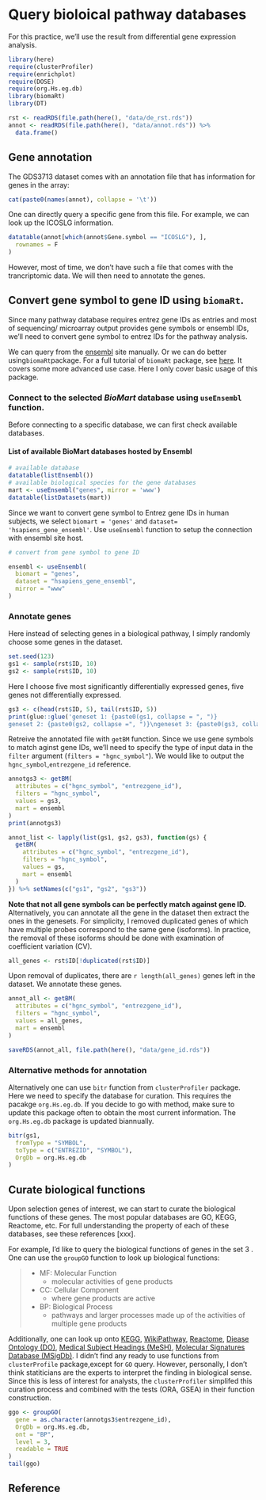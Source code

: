 # Query bioloical pathway databases
For this practice, we'll use the result from differential gene expression
analysis.

```r
library(here)
require(clusterProfiler)
require(enrichplot)
require(DOSE)
require(org.Hs.eg.db)
library(biomaRt)
library(DT)

rst <- readRDS(file.path(here(), "data/de_rst.rds"))
annot <- readRDS(file.path(here(), "data/annot.rds")) %>%
  data.frame()
```

## Gene annotation
The GDS3713 dataset comes with an annotation file that has information
for genes in the array:

```r
cat(paste0(names(annot), collapse = '\t'))
```

One can directly query a specific gene from this file. For example, we can
look up the ICOSLG information.

```r
datatable(annot[which(annot$Gene.symbol == "ICOSLG"), ],
  rownames = F
)
```

However, most of time, we don't have such a file that comes with the
trancriptomic data. We will then need to annotate the genes.

## Convert gene symbol to gene ID using `biomaRt`.
Since many pathway database requires entrez gene IDs as entries and most of
sequencing/ microarray output provides gene symbols or ensembl IDs, we'll
need to convert gene symbol to entrez IDs for the pathway analysis.

We can query from the [ensembl](http://www.ensembl.org/index.html) site manually.
Or we can do better using`biomaRt`package.
 For a full tutorial of `biomaRt` package, see [here](https://bioconductor.org/packages/release/bioc/vignettes/biomaRt/inst/doc/accessing_ensembl.html). It covers
some more advanced use case. Here I only cover basic usage of this package.

### Connect to the selected *BioMart* database using `useEnsembl` function.
Before connecting to a specific database, we can first check available
databases.

#### List of available BioMart databases hosted by Ensembl

```r
# available database
datatable(listEnsembl())
# available biological species for the gene databases
mart <- useEnsembl("genes", mirror = 'www')
datatable(listDatasets(mart))
```

Since we want to convert gene symbol to Entrez gene IDs in human subjects,
we select `biomart = 'genes'` and `dataset= 'hsapiens_gene_ensembl'`.
Use `useEnsembl` function to setup the connection with ensembl site host.

```r
# convert from gene symbol to gene ID

ensembl <- useEnsembl(
  biomart = "genes",
  dataset = "hsapiens_gene_ensembl",
  mirror = "www"
)
```

###  Annotate genes
Here instead of selecting genes in a biological pathway, I simply randomly
choose some genes in the dataset.


```r
set.seed(123)
gs1 <- sample(rst$ID, 10)
gs2 <- sample(rst$ID, 10)
```

Here I choose five most significantly differentially expressed genes,
five genes not differentially expressed.

```r
gs3 <- c(head(rst$ID, 5), tail(rst$ID, 5))
print(glue::glue('geneset 1: {paste0(gs1, collapse = ", ")}
geneset 2: {paste0(gs2, collapse =", ")}\ngeneset 3: {paste0(gs3, collapse =", ")}'))
```

Retreive the annotated file with `getBM` function. Since we use gene symbols
to match aginst gene IDs, we'll need to specify the type of input data in
the `filter` argument (`filters = "hgnc_symbol"`). We would like to output
the `hgnc_symbol`,`entrezgene_id` reference.


```r
annotgs3 <- getBM(
  attributes = c("hgnc_symbol", "entrezgene_id"),
  filters = "hgnc_symbol",
  values = gs3,
  mart = ensembl
)
print(annotgs3)

```
```r
annot_list <- lapply(list(gs1, gs2, gs3), function(gs) {
  getBM(
    attributes = c("hgnc_symbol", "entrezgene_id"),
    filters = "hgnc_symbol",
    values = gs,
    mart = ensembl
  )
}) %>% setNames(c("gs1", "gs2", "gs3"))
```

**Note that not all gene symbols can be perfectly match against gene ID.**
Alternatively, you can annotate all the gene in the dataset then extract
the ones in the genesets. For simplicity, I removed duplicated genes of which
have multiple probes correspond to the same gene (isoforms). In practice, the
removal of these isoforms should be done with examination of coefficient
variation (CV).

```r
all_genes <- rst$ID[!duplicated(rst$ID)]
```

Upon removal of duplicates, there are `r length(all_genes)` genes left in
the dataset. We annotate these genes.

```r
annot_all <- getBM(
  attributes = c("hgnc_symbol", "entrezgene_id"),
  filters = "hgnc_symbol",
  values = all_genes,
  mart = ensembl
)
```
```r
saveRDS(annot_all, file.path(here(), "data/gene_id.rds"))
```

### Alternative methods for annotation

Alternatively one can use `bitr` function from `clusterProfiler` package.
Here we need to specify the database for curation. This requires the pacakge
`org.Hs.eg.db`. If you decide to go with method, make sure to update this
package often to obtain the most current information. The `org.Hs.eg.db`
package is updated biannually.

```r
bitr(gs1,
  fromType = "SYMBOL",
  toType = c("ENTREZID", "SYMBOL"),
  OrgDb = org.Hs.eg.db
)
```

## Curate biological functions

Upon selection genes of interest, we can start to curate the biological
functions of these genes. The most popular databases are GO, KEGG, Reactome,
etc. For full understanding the property of each of these databases, see
these references [xxx].

For example, I'd like to query the biological functions of genes in the set 3
. One can use the `groupGO` function to look up biological functions:

>  - MF: Molecular Function
>     - molecular activities of gene products
>  - CC: Cellular Component
>     - where gene products are active
>  - BP: Biological Process
>     - pathways and larger processes made up of the activities of multiple
gene products

Additionally, one can look up onto [KEGG](https://www.genome.jp/kegg/ko.html),
[WikiPathway](https://www.wikipathways.org/), [Reactome](https://reactome.org/),
[Diease Ontology (DO)](https://disease-ontology.org/),
[Medical Subject Headings (MeSH)](https://www.nlm.nih.gov/mesh/meshhome.html),
[Molecular Signatures Database (MSigDb)](https://www.gsea-msigdb.org/gsea/msigdb).
I didn't find any ready to use functions from `clusterProfile` package,except
for `GO` query. However, personally, I don't think statiticians are the experts to
interpret the finding in biological sense. Since this is less of interest for
analysts, the `clusterProfiler` simplifed this curation process and combined
with the tests (ORA, GSEA) in their function construction.

```r
ggo <- groupGO(
  gene = as.character(annotgs3$entrezgene_id),
  OrgDb = org.Hs.eg.db,
  ont = "BP",
  level = 3,
  readable = TRUE
)
tail(ggo)
```

## Reference

